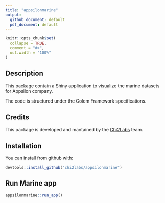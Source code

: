 ```yaml
---
title: "appsilonmarine"
output:
  github_document: default
  pdf_document: default
---
```


```r
knitr::opts_chunk$set(
  collapse = TRUE,
  comment = "#>",
  out.width = "100%"
)
```

## Description

This package contain a Shiny application to visualize the marine datasets for Appsilon company.

The code is structured under the Golem Framework specifications.

## Credits

This package is developed and mantained by the <a href="https://www.chi2labs.com/">Chi2Labs</a> team.

## Installation

You can install from github with:

``` r
devtools::install_github("chi2labs/appsilonmarine")
```

## Run Marine app

```r
appsilonmarine::run_app()
```
